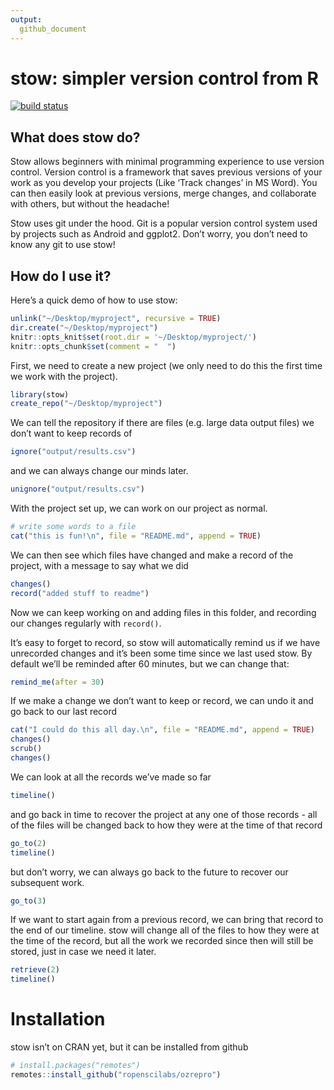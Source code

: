 ```yaml
---
output:
  github_document
---
```


# stow: simpler version control from R

[![build status](https://travis-ci.org/ropenscilabs/ozrepro.svg?branch=master)](https://travis-ci.org/ropenscilabs/ozrepro)

## What does stow do?

Stow allows beginners with minimal programming experience to use version control. Version control is a framework that saves previous versions of your work as you develop your projects (Like 'Track changes' in MS Word). You can then easily look at previous versions, merge changes, and collaborate with others, but without the headache! 

Stow uses git under the hood. Git is a popular version control system used by projects such as Android and ggplot2. Don't worry, you don't need to know any git to use stow!

## How do I use it?

Here's a quick demo of how to use stow:

```r
unlink("~/Desktop/myproject", recursive = TRUE)
dir.create("~/Desktop/myproject")
knitr::opts_knit$set(root.dir = '~/Desktop/myproject/')
knitr::opts_chunk$set(comment = "  ")
```

First, we need to create a new project (we only need to do this the first time we work with the project).

```r
library(stow)
create_repo("~/Desktop/myproject")
```

We can tell the repository if there are files (e.g. large data output files) we don't want to keep records of

```r
ignore("output/results.csv")
```

and we can always change our minds later.

```r
unignore("output/results.csv")
```

With the project set up, we can work on our project as normal.

```r
# write some words to a file
cat("this is fun!\n", file = "README.md", append = TRUE)
```

We can then see which files have changed and make a record of the project, with a message to say what we did
```r
changes()
record("added stuff to readme")
```

Now we can keep working on and adding files in this folder, and recording our changes regularly with `record()`.

It's easy to forget to record, so stow will automatically remind us if we have unrecorded changes and it's been some time since we last used stow. By default we'll be reminded after 60 minutes, but we can change that:
```r
remind_me(after = 30)
```

If we make a change we don't want to keep or record, we can undo it and go back to our last record

```r
cat("I could do this all day.\n", file = "README.md", append = TRUE)
changes()
scrub()
changes()
```

We can look at all the records we've made so far

```r
timeline()
```

and go back in time to recover the project at any one of those records - all of the files will be changed back to how they were at the time of that record

```r
go_to(2)
timeline()
```

but don't worry, we can always go back to the future to recover our subsequent work.

```r
go_to(3)
```

If we want to start again from a previous record, we can bring that record to the end of our timeline. stow will change all of the files to how they were at the time of the record, but all the work we recorded since then will still be stored, just in case we need it later.


```r
retrieve(2)
timeline()
```


# Installation

stow isn't on CRAN yet, but it can be installed from github

```r
# install.packages("remotes")
remotes::install_github("ropenscilabs/ozrepro")
```